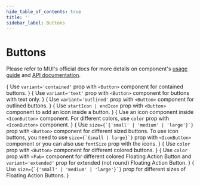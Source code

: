 ```yaml
---
hide_table_of_contents: true
title: ''
sidebar_label: Buttons
---
```




<h1 className='!m-0'>Buttons</h1>

<div className='template-bg-color' />

Please refer to MUI's official docs for more details on component's [usage guide](https://mui.com/material-ui/react-button/) and [API documentation](https://mui.com/material-ui/react-button/#api).

<Grid container spacing={6}>
  <Grid item xs={12}>
    <CardSnippet
      title="Contained"
      code={SourceCodeButtonsContained}
    >
      {
        <Typography className='mbe-4'>
          Use <code>variant='contained'</code> prop with <code>&lt;Button&gt;</code> component for contained buttons.
        </Typography>
      }
      <ButtonsContained />
    </CardSnippet>
  </Grid>
  <Grid item xs={12}>
    <CardSnippet
      title="Text"
      code={SourceCodeButtonsText}
    >
      {
        <Typography className='mbe-4'>
          Use <code>variant='text'</code> prop with <code>&lt;Button&gt;</code> component for buttons with text only.
        </Typography>
      }
      <ButtonsText />
    </CardSnippet>
  </Grid>
  <Grid item xs={12}>
    <CardSnippet
      title="Outlined"
      code={SourceCodeButtonsOutlined}
    >
      {
        <Typography className='mbe-4'>
          Use <code>variant='outlined'</code> prop with <code>&lt;Button&gt;</code> component for outlined buttons.
        </Typography>
      }
      <ButtonsOutlined />
    </CardSnippet>
  </Grid>
  <Grid item xs={12} md={6}>
    <CardSnippet
      title="Buttons With Icon and Label"
      code={SourceCodeButtonsWithIconAndLabel}
    >
      {
        <Typography className='mbe-4'>
          Use <code>startIcon | endIcon</code> prop with <code>&lt;Button&gt;</code> component to add an icon inside a button.
        </Typography>
      }
      <ButtonsWithIconAndLabel />
    </CardSnippet>
  </Grid>
  <Grid item xs={12} md={6}>
    <CardSnippet
      title="Icon Buttons"
      code={SourceCodeButtonsIcons}
    >
      {
        <Typography className='mbe-4'>
          Use an icon component inside <code>&lt;IconButton&gt;</code> component. For different colors, use <code>color</code> prop with <code>&lt;IconButton&gt;</code> component.
        </Typography>
      }
      <ButtonsIcons />
    </CardSnippet>
  </Grid>
  <Grid item xs={12}>
    <CardSnippet
      title="Button Sizes"
      code={SourceCodeButtonsSizes}
    >
     {
       <Typography className='mbe-4'>
         Use <code>size={`{'small' | 'medium' | 'large'}`}</code> prop with <code>&lt;Button&gt;</code> component for different sized buttons. To use icon buttons, you need to use <code>size={`{small | large}`}</code> prop with <code>&lt;IconButton&gt;</code> component or you can also use <code>fontSize</code> prop with the icons.
        </Typography>
      }
      <ButtonsSizes />
    </CardSnippet>
  </Grid>
  <Grid item xs={12}>
    <CardSnippet
      title="Button Colors"
      code={SourceCodeButtonsColors}
    >
      {
        <Typography className='mbe-4'>
          Use <code>color</code> prop with <code>&lt;Button&gt;</code> component for different colored buttons.
        </Typography>
      }
      <ButtonsColors />
    </CardSnippet>
  </Grid>
  <Grid item xs={12}>
    <CardSnippet
      title="Customized Buttons"
      code={SourceCodeButtonsCustomized}
    >
     <ButtonsCustomized />
    </CardSnippet>
  </Grid>
  <Grid item xs={12}>
    <CardSnippet
      title="Floating Action Button"
      code={SourceCodeButtonsFab}
    >
      {
        <Typography className='mbe-4'>
          Use <code>color</code> prop with <code>&lt;Fab&gt;</code> component for different colored Floating Action
          Button and <code>variant='extended'</code> prop for extended (not round) Floating Action Button.
        </Typography>
      }
    <ButtonsFab />
    </CardSnippet>
  </Grid>
  <Grid item xs={12}>
    <CardSnippet
      title="Floating Action Button Sizes"
      code={SourceCodeButtonsFab}
    >
      {
        <Typography className='mbe-4'>
          Use <code>size={`{'small' | 'medium' | 'large'}`}</code> prop for different sizes of Floating Action Buttons.
        </Typography>
      }
      <ButtonsFabSizes />
    </CardSnippet>
  </Grid>
</Grid>